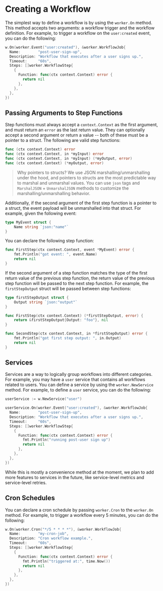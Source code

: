 # Creating a Workflow

The simplest way to define a workflow is by using the `worker.On` method. This method accepts two arguments: a workflow trigger and the workflow definition. For example, to trigger a workflow on the `user:created` event, you can do the following:

```go
w.On(worker.Event("user:created"), &worker.WorkflowJob{
  Name:        "post-user-sign-up",
  Description: "Workflow that executes after a user signs up.",
  Timeout:     "60s",
  Steps: []worker.WorkflowStep{
    {
      Function: func(ctx context.Context) error {
        return nil
      },
    },
  },
})
```

## Passing Arguments to Step Functions

Step functions must always accept a `context.Context` as the first argument, and must return an `error` as the last return value. They can optionally accept a second argument or return a value -- both of these must be a pointer to a struct. The following are valid step functions:

```go
func (ctx context.Context) error 
func (ctx context.Context, in *myInput) error
func (ctx context.Context, in *myInput) (*myOutput, error)
func (ctx context.Context) (*myOutput, error)
```

> Why pointers to structs? We use JSON marshalling/unmarshalling under the hood, and pointers to structs are the most predictable way to marshal and unmarshal values. You can use `json` tags and `MarshalJSON` + `UnmarshalJSON` methods to customize the marshalling/unmarshalling behavior.

Additionally, if the second argument of the first step function is a pointer to a struct, the event payload will be unmarshalled into that struct. For example, given the following event:

```go
type MyEvent struct {
    Name string `json:"name"`
}
```

You can declare the following step function:

```go
func FirstStep(ctx context.Context, event *MyEvent) error {
    fmt.Println("got event: ", event.Name)
    return nil
}
```

If the second argument of a step function matches the type of the first return value of the previous step function, the return value of the previous step function will be passed to the next step function. For example, the `firstStepOutput` struct will be passed between step functions:

```go
type firstStepOutput struct {
    Output string `json:"output"`
}

func FirstStep(ctx context.Context) (*firstStepOutput, error) {
    return &firstStepOutput{Output: "foo"}, nil
}

func SecondStep(ctx context.Context, in *firstStepOutput) error {
    fmt.Println("got first step output: ", in.Output)
    return nil
}
```

## Services

Services are a way to logically group workflows into different categories. For example, you may have a `user` service that contains all workflows related to users. You can define a service by using the `worker.NewService` method. For example, to define a `user` service, you can do the following:

```go
userService := w.NewService("user")

userService.On(worker.Event("user:created"), &worker.WorkflowJob{
  Name:        "post-user-sign-up",
  Description: "Workflow that executes after a user signs up.",
  Timeout:     "60s",
  Steps: []worker.WorkflowStep{
    {
      Function: func(ctx context.Context) error {
        fmt.Println("running post-user sign up")
        return nil
      },
    },
  },
})
```

While this is mostly a convenience method at the moment, we plan to add more features to services in the future, like service-level metrics and service-level retries.

## Cron Schedules

You can declare a cron schedule by passing `worker.Cron` to the `worker.On` method. For example, to trigger a workflow every 5 minutes, you can do the following:

```go
w.On(worker.Cron("*/5 * * * *"), &worker.WorkflowJob{
  Name:        "my-cron-job",
  Description: "Cron workflow example.",
  Timeout:     "60s",
  Steps: []worker.WorkflowStep{
    {
      Function: func(ctx context.Context) error {
        fmt.Println("triggered at:", time.Now())
        return nil
      },
    },
  },
})
```